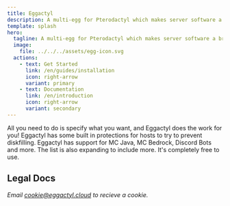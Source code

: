 ```yaml
---
title: Eggactyl
description: A multi-egg for Pterodactyl which makes server software a breeze.
template: splash
hero:
  tagline: A multi-egg for Pterodactyl which makes server software a breeze.
  image:
    file: ../../../assets/egg-icon.svg
  actions:
    - text: Get Started
      link: /en/guides/installation
      icon: right-arrow
      variant: primary
    - text: Documentation
      link: /en/introduction
      icon: right-arrow
      variant: secondary
---
```




<CardGrid stagger>
	<Card title="Simple and easy" icon="rocket">
		All you need to do is specify what you want, and Eggactyl does the work for you!
	</Card>
	<Card title="Built in protections" icon="error">
		Eggactyl has some built in protections for hosts to try to prevent diskfilling.
	</Card>
	<Card title="Expanding Library" icon="open-book">
		Eggactyl has support for MC Java, MC Bedrock, Discord Bots and more. The list is also expanding to include more.
	</Card>
	<Card title="Free" icon="approve-check-circle">
		It's completely free to use.
	</Card>
</CardGrid>


## Legal Docs
<CardGrid>
  <LinkCard title="Terms of Service" href="/legal/tos" />
  <LinkCard title="Privacy Policy" href="/legal/privacy" />
</CardGrid>

*Email cookie@eggactyl.cloud to recieve a cookie.*

